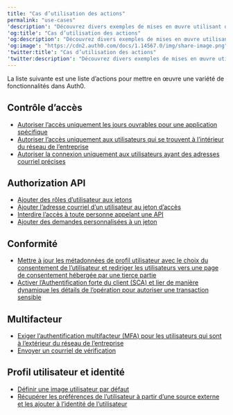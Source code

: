 ---
title: "Cas d’utilisation des actions"
permalink: "use-cases"
'description': "Découvrez divers exemples de mises en œuvre utilisant des actions."
'og:title': "Cas d’utilisation des actions"
'og:description': "Découvrez divers exemples de mises en œuvre utilisant des actions."
'og:image': "https://cdn2.auth0.com/docs/1.14567.0/img/share-image.png"
'twitter:title': "Cas d’utilisation des actions"
'twitter:description': "Découvrez divers exemples de mises en œuvre utilisant des actions."
---

La liste suivante est une liste d’actions pour mettre en œuvre une variété de fonctionnalités dans Auth0.

## Contrôle d’accès

* [Autoriser l’accès uniquement les jours ouvrables pour une application spécifique](/docs/docs/fr-ca/manage-users/access-control/sample-use-cases-actions-with-authorization#allow-access-only-on-weekdays-for-a-specific-application)
* [Autoriser l’accès uniquement aux utilisateurs qui se trouvent à l’intérieur du réseau de l’entreprise](/docs/docs/fr-ca/manage-users/access-control/sample-use-cases-actions-with-authorization#allow-access-only-to-users-who-are-inside-the-corporate-network)
* [Autoriser la connexion uniquement aux utilisateurs ayant des adresses courriel précises](/docs/docs/fr-ca/customize/actions/flows-and-triggers/login-flow#access-control)

## Authorization API

* [Ajouter des rôles d’utilisateur aux jetons](/docs/docs/fr-ca/manage-users/access-control/sample-use-cases-actions-with-authorization#add-user-roles-to-tokens)
* [Ajouter l’adresse courriel d’un utilisateur au jeton d’accès](/docs/docs/fr-ca/architecture-scenarios/mobile-api/api-implementation-nodejs#4-determine-the-user-identity)
* [Interdire l’accès à toute personne appelant une API](/docs/docs/fr-ca/manage-users/access-control/sample-use-cases-actions-with-authorization#deny-access-to-anyone-calling-an-api)
* [Ajouter des demandes personnalisées à un jeton](/docs/docs/fr-ca/get-started/apis/scopes/sample-use-cases-scopes-and-claims#add-custom-claims-to-a-token)

## Conformité

* [Mettre à jour les métadonnées de profil utilisateur avec le choix du consentement de l’utilisateur et rediriger les utilisateurs vers une page de consentement hébergée par une tierce partie](/docs/docs/fr-ca/secure/data-privacy-and-compliance/gdpr/gdpr-track-consent-with-lock)
* [Activer l’Authentification forte du client (SCA) et lier de manière dynamique les détails de l’opération pour autoriser une transaction sensible](/docs/docs/fr-ca/secure/highly-regulated-identity/transactional-authorization-with-authorization-code-flow)

## Multifacteur

* [Exiger l’authentification multifacteur (MFA) pour les utilisateurs qui sont à l’extérieur du réseau de l’entreprise](/docs/docs/fr-ca/customize/actions/flows-and-triggers/login-flow#enforce-custom-mfa-policy)
* [Envoyer un courriel de vérification](/docs/docs/fr-ca/customize/actions/flows-and-triggers/post-change-password-flow#send-an-email-after-the-user-changes-their-password)

## Profil utilisateur et identité

* [Définir une image utilisateur par défaut](/docs/docs/fr-ca/manage-users/user-accounts/change-user-picture#change-default-picture-for-all-users)
* [Récupérer les préférences de l’utilisateur à partir d’une source externe et les ajouter à l’identité de l’utilisateur](/docs/docs/fr-ca/customize/actions/flows-and-triggers/pre-user-registration-flow#store-a-user-id-from-another-system-in-the-user-profile)